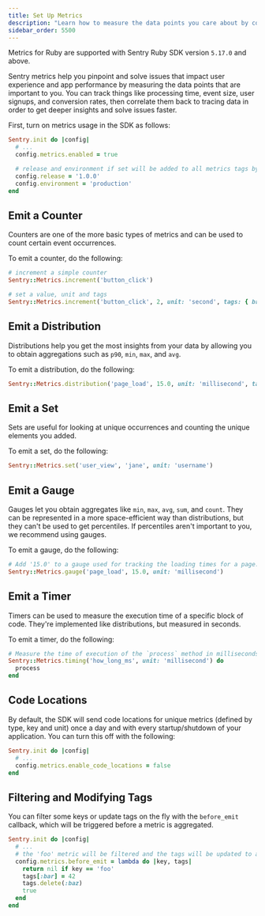 ```yaml
---
title: Set Up Metrics
description: "Learn how to measure the data points you care about by configuring Metrics in your Ruby app."
sidebar_order: 5500
---
```


<Include name="feature-stage-beta-metrics.mdx" />
<Note>

Metrics for Ruby are supported with Sentry Ruby SDK version `5.17.0` and above.

</Note>

Sentry metrics help you pinpoint and solve issues that impact user experience and app performance by measuring the data points that are important to you. You can track things like processing time, event size, user signups, and conversion rates, then correlate them back to tracing data in order to get deeper insights and solve issues faster.

First, turn on metrics usage in the SDK as follows:

```ruby
Sentry.init do |config|
  # ...
  config.metrics.enabled = true

  # release and environment if set will be added to all metrics tags by default, recommended
  config.release = '1.0.0'
  config.environment = 'production'
end
```

## Emit a Counter

Counters are one of the more basic types of metrics and can be used to count certain event occurrences.

To emit a counter, do the following:

```ruby
# increment a simple counter
Sentry::Metrics.increment('button_click')

# set a value, unit and tags
Sentry::Metrics.increment('button_click', 2, unit: 'second', tags: { browser: 'firefox' })
```

## Emit a Distribution

Distributions help you get the most insights from your data by allowing you to obtain aggregations such as `p90`, `min`, `max`, and `avg`.

To emit a distribution, do the following:

```ruby
Sentry::Metrics.distribution('page_load', 15.0, unit: 'millisecond', tags: { page: '/home' })
```

## Emit a Set

Sets are useful for looking at unique occurrences and counting the unique elements you added.

To emit a set, do the following:

```ruby
Sentry::Metrics.set('user_view', 'jane', unit: 'username')
```

## Emit a Gauge

Gauges let you obtain aggregates like `min`, `max`, `avg`, `sum`, and `count`. They can be represented in a more space-efficient way than distributions, but they can't be used to get percentiles. If percentiles aren't important to you, we recommend using gauges.

To emit a gauge, do the following:

```ruby
# Add '15.0' to a gauge used for tracking the loading times for a page.
Sentry::Metrics.gauge('page_load', 15.0, unit: 'millisecond')
```

## Emit a Timer

Timers can be used to measure the execution time of a specific block of code. They're implemented like distributions, but measured in seconds.

To emit a timer, do the following:

```ruby
# Measure the time of execution of the `process` method in milliseconds.
Sentry::Metrics.timing('how_long_ms', unit: 'millisecond') do
  process
end
```

## Code Locations

By default, the SDK will send code locations for unique metrics (defined by type, key and unit) once a day and with every startup/shutdown of your application.
You can turn this off with the following:

```ruby
Sentry.init do |config|
  # ...
  config.metrics.enable_code_locations = false
end
```

## Filtering and Modifying Tags

You can filter some keys or update tags on the fly with the `before_emit` callback, which will be triggered before a metric is aggregated.

```ruby
Sentry.init do |config|
  # ...
  # the 'foo' metric will be filtered and the tags will be updated to add :bar and remove :baz
  config.metrics.before_emit = lambda do |key, tags|
    return nil if key == 'foo'
    tags[:bar] = 42
    tags.delete(:baz)
    true
  end
end
```
